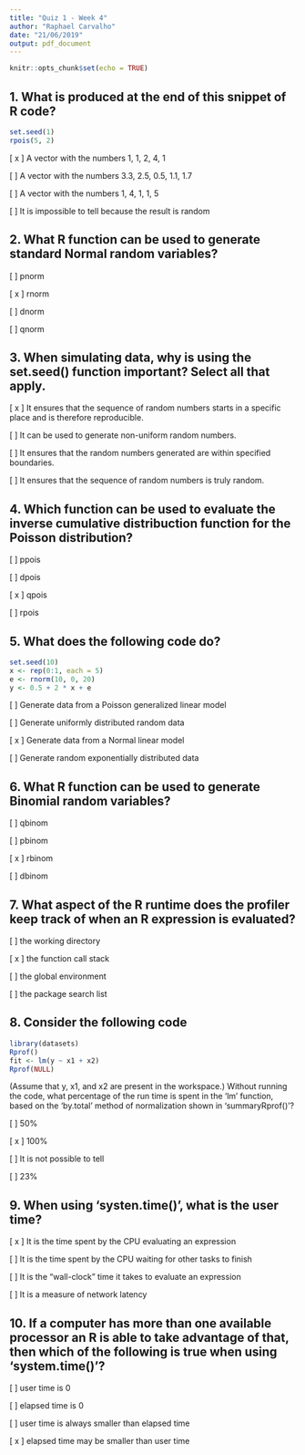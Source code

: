 ```yaml
---
title: "Quiz 1 - Week 4"
author: "Raphael Carvalho"
date: "21/06/2019"
output: pdf_document
---
```


```r
knitr::opts_chunk$set(echo = TRUE)
```

## 1. What is produced at the end of this snippet of R code?

```r
set.seed(1)
rpois(5, 2)
```

[ x ] A vector with the numbers 1, 1, 2, 4, 1

[ ] A vector with the numbers 3.3, 2.5, 0.5, 1.1, 1.7

[ ] A vector with the numbers 1, 4, 1, 1, 5

[ ] It is impossible to tell because the result is random

## 2. What R function can be used to generate standard Normal random variables?


[ ] pnorm

[ x ] rnorm

[ ] dnorm

[ ] qnorm


## 3. When simulating data, why is using the set.seed() function important? Select all that apply.



[ x ] It ensures that the sequence of random numbers starts in a specific place and is therefore reproducible.

[ ] It can be used to generate non-uniform random numbers.

[ ] It ensures that the random numbers generated are within specified boundaries.

[ ] It ensures that the sequence of random numbers is truly random.


## 4. Which function can be used to evaluate the inverse cumulative distribuction function for the Poisson distribution? 

[ ] ppois

[ ] dpois

[ x ] qpois

[ ] rpois

## 5. What does the following code do?

```r
set.seed(10)
x <- rep(0:1, each = 5)
e <- rnorm(10, 0, 20)
y <- 0.5 + 2 * x + e
```

[ ] Generate data from a Poisson generalized linear model

[ ] Generate uniformly distributed random data

[ x ] Generate data from a Normal linear model

[ ] Generate random exponentially distributed data

## 6. What R function can be used to generate Binomial random variables?


[ ] qbinom

[ ] pbinom

[ x ] rbinom

[ ] dbinom

## 7. What aspect of the R runtime does the profiler keep track of when an R expression is evaluated?

[ ] the working directory

[ x ] the function call stack

[ ] the global environment

[ ] the package search list

## 8. Consider the following code


```r
library(datasets)
Rprof()
fit <- lm(y ~ x1 + x2)
Rprof(NULL)
```

(Assume that y, x1, and x2 are present in the workspace.) Without running the code, what percentage of the run time is spent in the 'lm' function, based on the 'by.total' method of normalization shown in 'summaryRprof()'?


[ ] 50%

[ x ] 100%

[ ] It is not possible to tell

[ ] 23%

## 9. When using 'systen.time()', what is the user time?

[ x ] It is the time spent by the CPU evaluating an expression

[ ] It is the time spent by the CPU waiting for other tasks to finish

[ ] It is the "wall-clock" time it takes to evaluate an expression

[ ] It is a measure of network latency

## 10. If a computer has more than one available processor an R is able to take advantage of that, then which of the following is true when using 'system.time()'?

[ ] user time is 0

[ ] elapsed time is 0

[ ] user time is always smaller than elapsed time

[ x ] elapsed time may be smaller than user time